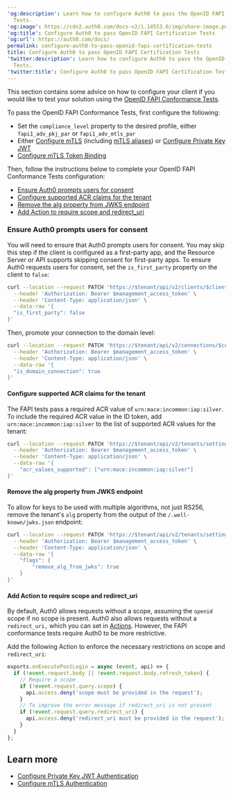 ---
'og:description': Learn how to configure Auth0 to pass the OpenID FAPI Certification
  Tests.
'og:image': https://cdn2.auth0.com/docs-v2/1.14553.0/img/share-image.png
'og:title': Configure Auth0 to pass OpenID FAPI Certification Tests
'og:url': https://auth0.com/docs/
permalink: configure-auth0-to-pass-openid-fapi-certification-tests
title: Configure Auth0 to pass OpenID FAPI Certification Tests
'twitter:description': Learn how to configure Auth0 to pass the OpenID FAPI Certification
  Tests.
'twitter:title': Configure Auth0 to pass OpenID FAPI Certification Tests
---
This section contains some advice on how to configure your client if you would like to test your solution using the [OpenID FAPI Conformance Tests](https://openid.net/certification/certification-fapi_op_testing/).

To pass the <Tooltip tip="OpenID: Open standard for authentication that allows applications to verify users' identities without collecting and storing login information." cta="View Glossary" href="/docs/glossary?term=OpenID">OpenID</Tooltip> FAPI Conformance Tests, first configure the following:

* Set the `compliance_level` property to the desired profile, either `fapi1_adv_pkj_par` or `fapi1_adv_mtls_par`
* Either [Configure mTLS](/docs/get-started/applications/configure-mtls) (including [mTLS aliases](/docs/get-started/applications/configure-mtls/configure-mtls-for-a-tenant#enable-mtls-aliases)) or [Configure Private Key JWT](/docs/get-started/applications/configure-private-key-jwt)
* [Configure mTLS Token Binding](/docs/get-started/applications/configure-mtls/configure-mtls-for-a-client#enable-token-binding)

Then, follow the instructions below to complete your OpenID FAPI Conformance Tests configuration:

* [Ensure Auth0 prompts users for consent](#ensure-auth0-prompts-users-for-consent)
* [Configure supported ACR claims for the tenant](#configure-supported-acr-claims-for-the-tenant-)
* [Remove the alg property from JWKS endpoint](#remove-the-alg-property-from-jwks-endpoint)
* [Add Action to require scope and redirect_uri](#add-action-to-require-scope-and-redirect_uri)

### Ensure Auth0 prompts users for consent

You will need to ensure that Auth0 prompts users for consent. You may skip this step if the client is configured as a first-party app, and the <Tooltip tip="Resource Server: Server hosting protected resources. Resource servers accept and respond to protected resource requests." cta="View Glossary" href="/docs/glossary?term=Resource+Server">Resource Server</Tooltip> or API supports skipping consent for first-party apps. To ensure Auth0 requests users for consent, set the `is_first_party` property on the client to `false`:

```bash lines
curl --location --request PATCH 'https://$tenant/api/v2/clients/$client_id' \
  --header 'Authorization: Bearer $management_access_token' \
  --header 'Content-Type: application/json' \
  --data-raw '{
  "is_first_party": false  
}'
```






Then, promote your connection to the domain level:

```bash lines
curl --location --request PATCH 'https://$tenant/api/v2/connections/$connection_id' \
  --header 'Authorization: Bearer $management_access_token' \
  --header 'Content-Type: application/json' \
  --data-raw '{
  "is_domain_connection": true
}'
```






#### Configure supported ACR claims for the tenant

The FAPI tests pass a required ACR value of `urn:mace:incommon:iap:silver`. To include the required ACR value in the <Tooltip tip="ID Token: Credential meant for the client itself, rather than for accessing a resource." cta="View Glossary" href="/docs/glossary?term=ID+token">ID token</Tooltip>, add `urn:mace:incommon:iap:silver` to the list of supported ACR values for the tenant:

```bash lines
curl --location --request PATCH 'https://$tenant/api/v2/tenants/settings' \
  --header 'Authorization: Bearer $management_access_token' \
  --header 'Content-Type: application/json' \
  --data-raw '{
    "acr_values_supported": ["urn:mace:incommon:iap:silver"]
}'
```






#### Remove the alg property from JWKS endpoint

To allow for keys to be used with multiple algorithms, not just RS256, remove the tenant's `alg` property from the output of the `/.well-known/jwks.json` endpoint:

```bash lines
curl --location --request PATCH 'https://$tenant/api/v2/tenants/settings' \
  --header 'Authorization: Bearer $management_access_token' \
  --header 'Content-Type: application/json' \
  --data-raw '{
    "flags": {
        "remove_alg_from_jwks": true
    }
}'
```






#### Add Action to require scope and redirect_uri

By default, Auth0 allows requests without a scope, assuming the `openid` scope if no scope is present. Auth0 also allows requests without a `redirect_uri,` which you can set in [Actions](/docs/customize/actions/explore-triggers/signup-and-login-triggers/login-trigger/redirect-with-actions). However, the FAPI conformance tests require Auth0 to be more restrictive.

Add the following Action to enforce the necessary restrictions on scope and `redirect_uri`:

```js lines
exports.onExecutePostLogin = async (event, api) => {
  if (!event.request.body || !event.request.body.refresh_token) {
    // Require a scope
    if (!event.request.query.scope) {
      api.access.deny('scope must be provided in the request');
    }
    // To improve the error message if redirect_uri is not present
    if (!event.request.query.redirect_uri) {
      api.access.deny('redirect_uri must be provided in the request');
    }
  }
};
```






## Learn more

* [Configure Private Key JWT Authentication](/docs/get-started/applications/configure-private-key-jwt)
* [Configure mTLS Authentication](/docs/get-started/applications/configure-mtls)